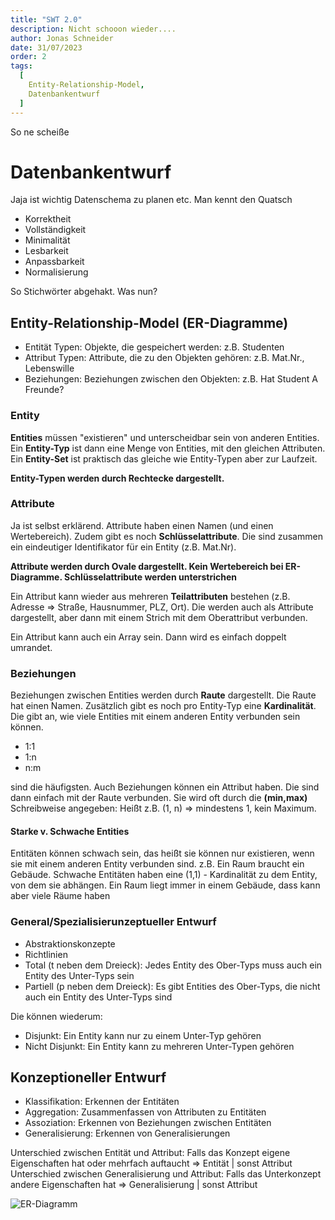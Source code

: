 ```yaml
---
title: "SWT 2.0"
description: Nicht schooon wieder....
author: Jonas Schneider
date: 31/07/2023
order: 2
tags:
  [
    Entity-Relationship-Model,
    Datenbankentwurf
  ]
---
```


So ne scheiße

# Datenbankentwurf
Jaja ist wichtig Datenschema zu planen etc. Man kennt den Quatsch
- Korrektheit
- Vollständigkeit
- Minimalität
- Lesbarkeit
- Anpassbarkeit
- Normalisierung 

So Stichwörter abgehakt. Was nun? 

## Entity-Relationship-Model (ER-Diagramme)
- Entität Typen: Objekte, die gespeichert werden: z.B. Studenten
- Attribut Typen: Attribute, die zu den Objekten gehören: z.B. Mat.Nr., Lebenswille
- Beziehungen: Beziehungen zwischen den Objekten: z.B. Hat Student A Freunde?


### Entity
**Entities** müssen "existieren" und unterscheidbar sein von anderen Entities.
Ein **Entity-Typ** ist dann eine Menge von Entities, mit den gleichen Attributen. Ein **Entity-Set** ist praktisch das gleiche wie Entity-Typen aber zur Laufzeit.
 
**Entity-Typen werden durch Rechtecke dargestellt.**

### Attribute
Ja ist selbst erklärend. Attribute haben einen Namen (und einen Wertebereich).
Zudem gibt es noch **Schlüsselattribute**. Die sind zusammen ein eindeutiger Identifikator für ein Entity (z.B. Mat.Nr).

**Attribute werden durch Ovale dargestellt. Kein Wertebereich bei ER-Diagramme. Schlüsselattribute werden unterstrichen**

Ein Attribut kann wieder aus mehreren **Teilattributen** bestehen (z.B. Adresse => Straße, Hausnummer, PLZ, Ort). Die werden auch als Attribute dargestellt, aber dann mit einem Strich mit dem Oberattribut verbunden.

Ein Attribut kann auch ein Array sein. Dann wird es einfach doppelt umrandet. 

### Beziehungen

Beziehungen zwischen Entities werden durch **Raute** dargestellt. Die Raute hat einen Namen.
Zusätzlich gibt es noch pro Entity-Typ eine **Kardinalität**. Die gibt an, wie viele Entities mit einem anderen Entity verbunden sein können.
- 1:1
- 1:n
- n:m

sind die häufigsten. Auch Beziehungen können ein Attribut haben. Die sind dann einfach mit der Raute verbunden.
Sie wird oft durch die **(min,max)** Schreibweise angegeben: Heißt z.B. (1, n) => mindestens 1, kein Maximum.

#### Starke v. Schwache Entities
Entitäten können schwach sein, das heißt sie können nur existieren, wenn sie mit einem anderen Entity verbunden sind. z.B. Ein Raum braucht ein Gebäude.
Schwache Entitäten haben eine (1,1) - Kardinalität zu dem Entity, von dem sie abhängen. Ein Raum liegt immer in einem Gebäude, dass kann aber viele Räume haben


### General/Spezialisierunzeptueller Entwurf
- Abstraktionskonzepte
- Richtlinien
- Total (t neben dem Dreieck): Jedes Entity des Ober-Typs muss auch ein Entity des Unter-Typs sein
- Partiell (p neben dem Dreieck): Es gibt Entities des Ober-Typs, die nicht auch ein Entity des Unter-Typs sind

Die können wiederum:
- Disjunkt: Ein Entity kann nur zu einem Unter-Typ gehören
- Nicht Disjunkt: Ein Entity kann zu mehreren Unter-Typen gehören

## Konzeptioneller Entwurf

  - Klassifikation: Erkennen der Entitäten
  - Aggregation: Zusammenfassen von Attributen zu Entitäten
  - Assoziation: Erkennen von Beziehungen zwischen Entitäten
  - Generalisierung: Erkennen von Generalisierungen

Unterschied zwischen Entität und Attribut: Falls das Konzept eigene Eigenschaften hat oder mehrfach auftaucht => Entität | sonst Attribut
Unterschied zwischen Generalisierung und Attribut: Falls das Unterkonzept andere Eigenschaften hat => Generalisierung | sonst Attribut

![ER-Diagramm](/summary-assets/sibd/dbis/teachings/er-diagramm.png)
  